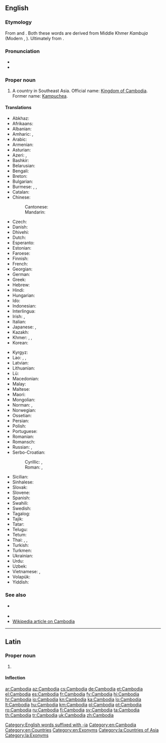 ==English==
{{wikipedia}}

===Etymology===
From {{etyl|fr|en}} {{m|fr|Cambodge}} and {{etyl|pt|en}} {{m|pt|Camboja}}. Both these words are derived from Middle Khmer ''Kambuja'' (Modern {{etyl|km|en}}, {{m|km|កម្ពុជា}}). Ultimately from {{etyl|sa|en}} {{m|sa|काम्बोज|tr=kāmbōja||the name of a tribe mentioned in Hindu scripture}}.

===Pronunciation===
* {{IPA|[kæm'boʊdiə]|lang=en}}
* {{audio|En-us-Cambodia.ogg|Audio (US)|lang=en}}

===Proper noun===
{{en-proper noun}}

# A country in Southeast Asia. Official name: [[Kingdom of Cambodia]]. Former name: [[Kampuchea]].

====Translations====
{{trans-top|country in Southeast Asia}}
* Abkhaz: {{t|ab|Камбоџа}}
* Afrikaans: {{t|af|Kambodja}}
* Albanian: {{t+|sq|Kamboxhia|f}}
* Amharic: {{t|am|ካምቦዲያ|tr=kambodiya|sc=Ethi}}, {{t|am|ካምቦድያ|tr=kambodya|sc=Ethi}}
* Arabic: {{t|ar|كَامْبُودِيَا|f|tr=kambūdiyā, kambōdyā}}
* Armenian: {{t|hy|Կամբոջա}}
* Asturian: {{t+|ast|Camboya}}
* Azeri: {{t+|az|Kamboca}}, {{t|az|Kamboçiya}}
* Bashkir: {{t|ba|Камбоджа}}
* Belarusian: {{t|be|Камбо́джа|f}}
* Bengali: {{t|bn|কম্বোডিয়া|tr=kômboḑiya}}
* Breton: {{t|br|Kambodja}}
* Bulgarian: {{t+|bg|Камбо́джа|f}}
* Burmese: {{t|my|ကမ္ဘောဒီးယားနိုင်ငံ|sc=Mymr}}, {{t|my|ကမ္ဘောဒီးယား|sc=Mymr}}, {{t|my|ကမ္ဗောဒီးယား|sc=Mymr}}
* Catalan: {{t+|ca|Cambodja|f}}
* Chinese:
*: Cantonese: {{t|yue|柬埔寨|tr=gaan2 bou3 zaai6}}
*: Mandarin: {{t+|cmn|柬埔寨|tr=Jiǎnpǔzhài}}
* Czech: {{t+|cs|Kambodža|f}}
* Danish: {{t|da|Cambodja}}
* Dhivehi: {{t|dv|ކެމްބޯޑިއާ|sc=Thaa}}
* Dutch: {{t+|nl|Cambodja}}
* Esperanto: {{t|eo|Kamboĝo}}
* Estonian: {{t+|et|Kambodža}}
* Faroese: {{t|fo|Kambodja|n}}
* Finnish: {{t+|fi|Kambodža}}
* French: {{t+|fr|Cambodge|m}}
* Georgian: {{t|ka|კამბოჯა|sc=Geor}}
* German: {{t+|de|Kambodscha|n}}
* Greek: {{t+|el|Καμπότζη|f}}
* Hebrew: {{t|he|קַמְבּוֹדְיָה|f|tr=kambodia}}
* Hindi: {{t+|hi|कम्बोडिया|m}}
* Hungarian: {{t+|hu|Kambodzsa}}
* Ido: {{t+|io|Kambodja}}
* Indonesian: {{t+|id|Kamboja}}
* Interlingua: {{t|ia|Cambodia}}
* Irish: {{t|ga|Cambóid|f|alt=An Chambóid}}, {{t|ga|Ríocht na Cambóide|f}}
* Italian: {{t+|it|Cambogia|f}}
* Japanese: {{t+|ja|カンボジア|tr=Kambojia}}, {{t|ja|カンボディア|tr=Kambodia}}
* Kazakh: {{t+|kk|Камбоджа}}
* Khmer: {{t|km|ប្រទេសកម្ពុជា}}, {{t|km|ស្រុកខ្មែរ}}, {{t+|km|កម្ពុជា}}
* Korean: {{t|ko|^캄보디아}}
{{trans-mid}}
* Kyrgyz: {{t|ky|Камбоджа}}
* Lao: {{t|lo|ກຳພູຊາ}}, {{t+|lo|ກຳປູເຈຍ}}, {{t|lo|ປະເທດກຳປູເຈຍ}}
* Latvian: {{t+|lv|Kambodža|f}}
* Lithuanian: {{t+|lt|Kambodža|f}}
* Lü: {{t|khb|ᦶᦋᧃᦘᦴᦈᦻᧈ}}
* Macedonian: {{t+|mk|Камбо́џа|f}}
* Malay: {{t+|ms|Kemboja}}
* Maltese: {{t|mt|Kambodja|alt=il-Kambodja|f}}
* Maori: {{t|mi|Kamupōtia}}
* Mongolian: {{t|mn|Камбож}}
* Norman: {{t|nrf|Cambodge|f}}, {{t|nrf|Cambodia|f}}
* Norwegian: {{t+|no|Kambodsja}}
* Ossetian: {{t|os|Камбоджӕ}}
* Persian: {{t+|fa|کامبوج|tr=kâmboj}}
* Polish: {{t+|pl|Kambodża|f}}
* Portuguese: {{t+|pt|Camboja|f}}
* Romanian: {{t+|ro|Cambodgia|f}}
* Romansch: {{t|rm|Cambodscha|f}}
* Russian: {{t+|ru|Камбо́джа|f}}, {{qualifier|former name}} {{t|ru|Кампу́чи́я|f}}
* Serbo-Croatian:
*: Cyrillic: {{t|sh|Камбоџа|f}}, {{qualifier|old name}} {{t|sh|Кампучија|f}}
*: Roman: {{t+|sh|Kambodža|f}}, {{qualifier|old name}} {{t|sh|Kampučija|f}}
* Sicilian: {{t|scn|Camboggia|f}}
* Sinhalese: {{t|si|කාම්‍බෝජය|sc=Sinh}}
* Slovak: {{t+|sk|Kambodža|f}}
* Slovene: {{t+|sl|Kambodža|f}}
* Spanish: {{t+|es|Camboya|f}}
* Swahili: {{t|sw|Kamboja}}
* Swedish: {{t+|sv|Kambodja}}
* Tagalog: {{t|tl|Kambodiya}}
* Tajik: {{t|tg|Камбоҷа|sc=Cyrl}}
* Tatar: {{t|tt|Камбоҗа|sc=Cyrl}}
* Telugu: {{t+|te|కంబోడియా}}
* Tetum: {{t|tet|kamboja}}
* Thai: {{qualifier|official}} {{t+|th|กัมพูชา|tr=gam-puu-chaa}}, {{t+|th|ประเทศกัมพูชา|tr=bprà-têet gam-puu-chaa|sc=Thai}}, {{qualifier|dialect}} {{t+|th|เขมร|tr=kà-měen}}
* Turkish: {{t+|tr|Kamboçya}}
* Turkmen: {{t|tk|Kamboja}}
* Ukrainian: {{t+|uk|Камбо́джа|f|sc=Cyrl}}
* Urdu: {{t|ur|کمبوڈیا|m|tr=kamboḍiyā|sc=ur-Arab}}
* Uzbek: {{t+|uz|Kambodja}}
* Vietnamese: {{t|vi|Căm Bốt}}, {{t+|vi|Cao Miên}}
* Volapük: {{t+|vo|Kambocän}}
* Yiddish: {{t|yi|קאַמבאָדזשע|sc=Hebr}}
{{trans-bottom}}

===See also===
* {{l|en|Kampuchea}} {{qualifier|former English name}}
* {{l|en|Appendix:Countries of the world|Countries of the world}}
* [[w:Cambodia|Wikipedia article on Cambodia]]

[[Category:English words suffixed with -ia]]
[[Category:en:Cambodia]]
[[Category:en:Countries]]
[[Category:en:Exonyms]]

----

==Latin==
{{wikipedia|lang=la}}

===Proper noun===
{{la-proper noun|Cambodia|Cambodiae|Cambodiae|f|first}}

# {{lb|la|New Latin}} {{l|en|Cambodia}}

====Inflection====
{{la-decl-1st|num=sg|Cambodi}}

[[Category:la:Countries of Asia]]
[[Category:la:Exonyms]]

[[ar:Cambodia]]
[[az:Cambodia]]
[[cs:Cambodia]]
[[de:Cambodia]]
[[et:Cambodia]]
[[el:Cambodia]]
[[es:Cambodia]]
[[fr:Cambodia]]
[[fy:Cambodia]]
[[hi:Cambodia]]
[[hr:Cambodia]]
[[io:Cambodia]]
[[kn:Cambodia]]
[[ka:Cambodia]]
[[lo:Cambodia]]
[[lt:Cambodia]]
[[hu:Cambodia]]
[[km:Cambodia]]
[[pl:Cambodia]]
[[pt:Cambodia]]
[[ro:Cambodia]]
[[ru:Cambodia]]
[[fi:Cambodia]]
[[sv:Cambodia]]
[[ta:Cambodia]]
[[th:Cambodia]]
[[tr:Cambodia]]
[[uk:Cambodia]]
[[zh:Cambodia]]